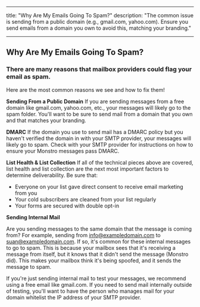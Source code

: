 
---
title: "Why Are My Emails Going To Spam?"
description: "The common issue is sending from a public domain (e.g., gmail.com, yahoo.com). Ensure you send emails from a domain you own to avoid this, matching your branding."

---
## Why Are My Emails Going To Spam? 

### There are many reasons that mailbox providers could flag your email as spam.

Here are the most common reasons we see and how to fix them!

**Sending From a Public Domain**
If you are sending messages from a free domain like gmail.com, yahoo.com, etc., your messages will likely go to the spam folder. You'll want to be sure to send mail from a domain that you own and that matches your branding.

**DMARC** 
If the domain you use to send mail has a DMARC policy but you haven't verified the domain in with your SMTP provider, your messages will likely go to spam. Check with your SMTP provider for instructions on how to ensure your Monstro messages pass DMARC.

**List Health & List Collection**
If all of the technical pieces above are covered, list health and list collection are the next most important factors to determine deliverability. Be sure that:

-   Everyone on your list gave direct consent to receive email marketing from you
-   Your cold subscribers are cleaned from your list regularly
-   Your forms are secured with double opt-in

**Sending Internal Mail**
  
Are you sending messages to the same domain that the message is coming from? For example, sending from info@exampledomain.com to suan@exampledomain.com. If so, it's common for these internal messages to go to spam. This is because your mailbox sees that it's receiving a message from itself, but it knows that it didn't send the message (Monstro did). This makes your mailbox think it's being spoofed, and it sends the message to spam. 

If you're just sending internal mail to test your messages, we recommend using a free email like gmail.com. If you need to send mail internally outside of testing, you'll want to have the person who manages mail for your domain whitelist the IP address of your SMTP provider.
